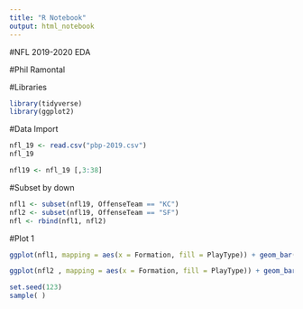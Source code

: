 ---
title: "R Notebook"
output: html_notebook
---


#NFL 2019-2020 EDA 

#Phil Ramontal


#Libraries
```{r}
library(tidyverse)
library(ggplot2)
```

#Data Import
```{r}
nfl_19 <- read.csv("pbp-2019.csv")
nfl_19

nfl19 <- nfl_19 [,3:38]

```
#Subset by down
```{r}
nfl1 <- subset(nfl19, OffenseTeam == "KC")
nfl2 <- subset(nfl19, OffenseTeam == "SF")
nfl <- rbind(nfl1, nfl2)
```
#Plot 1
```{r}
ggplot(nfl1, mapping = aes(x = Formation, fill = PlayType)) + geom_bar() + theme(axis.text.x = element_text(angle = 45, hjust = 1))  + labs(x = "Formations", y = "Number of plays") + ggtitle("Chiefs Plays Per Formation")
```

```{r}
ggplot(nfl2 , mapping = aes(x = Formation, fill = PlayType)) + geom_bar() + theme(axis.text.x = element_text(angle = 45, hjust = 1)) + labs(x = "Formations", y = "Number of plays") + ggtitle("49er's Plays Per Formation")
```

```{r}
set.seed(123)
sample( )
```

